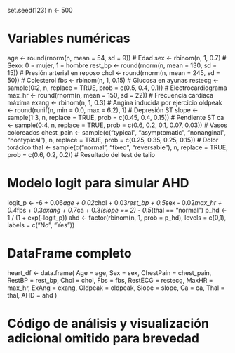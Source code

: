 
set.seed(123)
n <- 500

# Variables numéricas
age <- round(rnorm(n, mean = 54, sd = 9)) # Edad
sex <- rbinom(n, 1, 0.7)                  # Sexo: 0 = mujer, 1 = hombre
rest_bp <- round(rnorm(n, mean = 130, sd = 15)) # Presión arterial en reposo
chol <- round(rnorm(n, mean = 245, sd = 50))    # Colesterol
fbs <- rbinom(n, 1, 0.15)                # Glucosa en ayunas
restecg <- sample(0:2, n, replace = TRUE, prob = c(0.5, 0.4, 0.1)) # Electrocardiograma
max_hr <- round(rnorm(n, mean = 150, sd = 22))  # Frecuencia cardíaca máxima
exang <- rbinom(n, 1, 0.3)                      # Angina inducida por ejercicio
oldpeak <- round(runif(n, min = 0.0, max = 6.2), 1) # Depresión ST
slope <- sample(1:3, n, replace = TRUE, prob = c(0.45, 0.4, 0.15)) # Pendiente ST
ca <- sample(0:4, n, replace = TRUE, prob = c(0.6, 0.2, 0.1, 0.07, 0.03)) # Vasos coloreados
chest_pain <- sample(c("typical", "asymptomatic", "nonanginal", "nontypical"),
                     n, replace = TRUE, prob = c(0.25, 0.35, 0.25, 0.15)) # Dolor torácico
thal <- sample(c("normal", "fixed", "reversable"),
               n, replace = TRUE, prob = c(0.6, 0.2, 0.2)) # Resultado del test de talio

# Modelo logit para simular AHD
logit_p <- -6 + 0.06*age + 0.02*chol + 0.03*rest_bp + 0.5*sex - 0.02*max_hr +
  0.4*fbs + 0.3*exang + 0.7*ca + 0.3*(slope == 2) - 0.5*(thal == "normal")
p_hd <- 1 / (1 + exp(-logit_p))
ahd <- factor(rbinom(n, 1, prob = p_hd), levels = c(0,1), labels = c("No", "Yes"))

# DataFrame completo
heart_df <- data.frame(
  Age = age, Sex = sex, ChestPain = chest_pain,
  RestBP = rest_bp, Chol = chol, Fbs = fbs,
  RestECG = restecg, MaxHR = max_hr, ExAng = exang,
  Oldpeak = oldpeak, Slope = slope, Ca = ca, Thal = thal, AHD = ahd
)

# Código de análisis y visualización adicional omitido para brevedad
